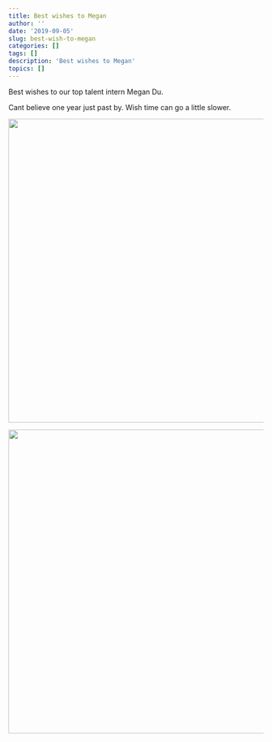 ```yaml
---
title: Best wishes to Megan
author: ''
date: '2019-09-05'
slug: best-wish-to-megan
categories: []
tags: []
description: 'Best wishes to Megan'
topics: []
---
```


Best wishes to our top talent intern Megan Du.

Cant believe one year just past by. Wish time can go a little slower.

![](/post/best-wish-to-megan/AA09-41-20-26.png){width=700px height=600px}

![](/post/best-wish-to-megan/AA09-43-20-49.png){width=700px height=600px}



